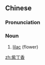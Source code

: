 ==Chinese==
{{zh-forms|type=12}}

===Pronunciation===
{{zh-pron
|m=zǐdīngxiāng
|c=zi2 ding1 hoeng1
|cat=n
}}

===Noun===
{{zh-noun}}

# [[lilac]] (flower)

{{zh-cat|Flowers}}

[[zh:紫丁香]]